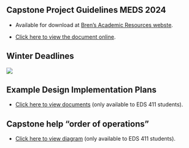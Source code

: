 ## Capstone Project Guidelines MEDS 2024

- Available for download at [Bren's Academic Resources webste](https://bren.ucsb.edu/academic-resources-current-students).

- [Click here to view the document online](https://docs.google.com/document/d/10rIPJAm7qhXkofR1volcbfuca9C8Brrtu_M3_Mfe__I/edit?usp=share_link). 

## Winter Deadlines

![](/images/winter_deadlines.png)

## Example Design Implementation Plans

- [Click here to view documents](https://drive.google.com/drive/folders/1i5dkR96C_OOfU57eioQzDL4hi_pso9y8?usp=share_link) (only available to EDS 411 students). 

## Capstone help "order of operations"

- [Click here to view diagram](https://drive.google.com/file/d/1W699qeRlQOw_wQCJg0eAMziwCNrvQ7Ur/view?usp=share_link) (only available to EDS 411 students). 
